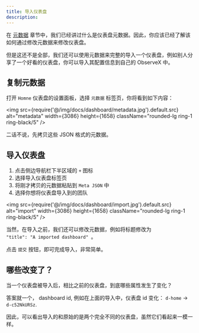 ```yaml
---
title: 导入仪表盘
description: 
---
```



在 [元数据](/docs/tutorial-team#dashboard-meta-data) 章节中，我们已经讲过什么是仪表盘元数据。因此，你应该已经了解该如何通过修改元数据来修改仪表盘。

但是这还不是全部，我们还可以使用元数据来完整的导入一个仪表盘，例如别人分享了一个好看的仪表盘，你可以导入其配置信息到自己的 ObserveX 中。

## 复制元数据

打开 `Homne` 仪表盘的设置面板，选择 `元数据` 标签页，你将看到如下内容：

<img src={require('@/img/docs/dashboard/metadata.jpg').default.src} alt="metadata" width={3086} height={1658} className="rounded-lg ring-1 ring-black/5" />


二话不说，先拷贝这些 JSON 格式的元数据。

## 导入仪表盘

1. 点击侧边导航栏下半区域的 `+` 图标
2. 选择导入仪表盘标签页
3. 将刚才拷贝的元数据粘贴到 `Meta JSON` 中
4. 选择你想将仪表盘导入到的团队

<img src={require('@/img/docs/dashboard/import.jpg').default.src} alt="import" width={3086} height={1658} className="rounded-lg ring-1 ring-black/5" />


当然，在导入之前，我们还可以修改元数据，例如将标题修改为 <Code>  "title": "A imported dashboard" </Code>。

点击 `提交` 按钮，即可完成导入，非常简单。


## 哪些改变了？

当一个仪表盘被导入后，相比之前的仪表盘，到底哪些属性发生了变化？

答案就一个， dashboard id, 例如在上面的导入中，仪表盘 id 变化： <Code>d-home</Code> -> <Code>d-c52NkURSz</Code>.

因此，可以看出导入的和原始的是两个完全不同的仪表盘，虽然它们看起来一模一样。